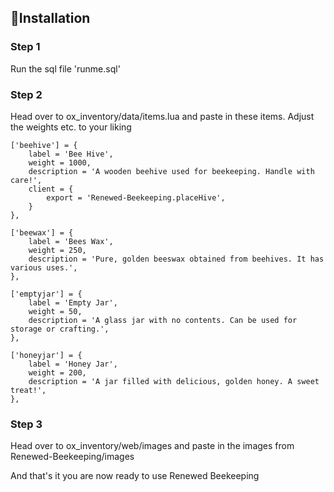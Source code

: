## 📄Installation
### Step 1

Run the sql file 'runme.sql'
### Step 2

Head over to ox_inventory/data/items.lua and paste in these items. Adjust the weights etc. to your liking
```
['beehive'] = {
	label = 'Bee Hive',
	weight = 1000,
	description = 'A wooden beehive used for beekeeping. Handle with care!',
	client = {
		export = 'Renewed-Beekeeping.placeHive',
	}
},

['beewax'] = {
	label = 'Bees Wax',
	weight = 250,
	description = 'Pure, golden beeswax obtained from beehives. It has various uses.',
},

['emptyjar'] = {
	label = 'Empty Jar',
	weight = 50,
	description = 'A glass jar with no contents. Can be used for storage or crafting.',
},

['honeyjar'] = {
	label = 'Honey Jar',
	weight = 200,
	description = 'A jar filled with delicious, golden honey. A sweet treat!',
},

```

### Step 3

Head over to ox_inventory/web/images and paste in the images from Renewed-Beekeeping/images

And that's it you are now ready to use Renewed Beekeeping